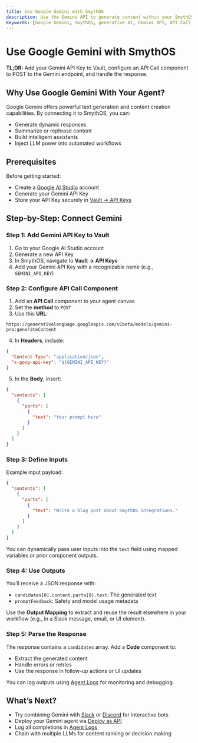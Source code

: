 ```yaml
---
title: Use Google Gemini with SmythOS
description: Use the Gemini API to generate content within your SmythOS agent workflows.
keywords: [Google Gemini, SmythOS, generative AI, Gemini API, API Call, Vault]
---
```


# Use Google Gemini with SmythOS

<InfoCallout> **TL;DR:** Add your Gemini API Key to Vault, configure an API Call component to POST to the Gemini endpoint, and handle the response. </InfoCallout>

<Divider />

## Why Use Google Gemini With Your Agent?

Google Gemini offers powerful text generation and content creation capabilities. By connecting it to SmythOS, you can:

- Generate dynamic responses
- Summarize or rephrase content
- Build intelligent assistants
- Inject LLM power into automated workflows

<Divider />

## Prerequisites

Before getting started:

- Create a [Google AI Studio](https://aistudio.google.com/) account
- Generate your Gemini API Key
- Store your API Key securely in [Vault → API Keys](/docs/agent-collaboration/working-with-agents/vault)

<Divider />

## Step-by-Step: Connect Gemini

### Step 1: Add Gemini API Key to Vault

1. Go to your Google AI Studio account
2. Generate a new API Key
3. In SmythOS, navigate to **Vault → API Keys**
4. Add your Gemini API Key with a recognizable name (e.g., `GEMINI_API_KEY`)

<Divider />

### Step 2: Configure API Call Component

1. Add an **API Call** component to your agent canvas
2. Set the **method** to `POST`
3. Use this **URL**:

```plaintext
https://generativelanguage.googleapis.com/v1beta/models/gemini-pro:generateContent
```

4. In **Headers**, include:

```json
{
  "Content-Type": "application/json",
  "x-goog-api-key": "${GEMINI_API_KEY}"
}
```

5. In the **Body**, insert:

```json
{
  "contents": [
    {
      "parts": [
        {
          "text": "Your prompt here"
        }
      ]
    }
  ]
}
```

<Divider />

### Step 3: Define Inputs

Example input payload:

```json
{
  "contents": [
    {
      "parts": [
        {
          "text": "Write a blog post about SmythOS integrations."
        }
      ]
    }
  ]
}
```

<InfoCallout> You can dynamically pass user inputs into the `text` field using mapped variables or prior component outputs. </InfoCallout>

<Divider />

### Step 4: Use Outputs

You’ll receive a JSON response with:

- `candidates[0].content.parts[0].text`: The generated text
- `promptFeedback`: Safety and model usage metadata

Use the **Output Mapping** to extract and reuse the result elsewhere in your workflow (e.g., in a Slack message, email, or UI element).

<Divider />

### Step 5: Parse the Response

The response contains a `candidates` array. Add a **Code** component to:

- Extract the generated content
- Handle errors or retries
- Use the response in follow-up actions or UI updates

<InfoCallout> You can log outputs using [Agent Logs](/docs/agent-studio/agent-settings/logs) for monitoring and debugging. </InfoCallout>

<Divider />

## What’s Next?

- Try combining Gemini with [Slack](/docs/agent-deployments/integration-components/slack-integration) or [Discord](/docs/agent-deployments/integration-components/discord-integration) for interactive bots
- Deploy your Gemini agent via [Deploy as API](/docs/agent-deployments/deployments/deploy-as-api)
- Log all completions in [Agent Logs](/docs/agent-studio/agent-settings/logs)
- Chain with multiple LLMs for content ranking or decision making

<PromptCard prompt="Use Google Gemini with SmythOS to generate responses, summarize data, or co-write content." />
